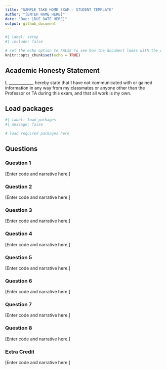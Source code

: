 ```yaml
---
title: "SAMPLE TAKE HOME EXAM - STUDENT TEMPLATE"
author: "[ENTER NAME HERE]"
date: "Due: [DUE DATE HERE]"
output: github_document
---
```


```r
#| label: setup
#| include: false

# set the echo option to FALSE to see how the document looks with the code suppressed
knitr::opts_chunk$set(echo = TRUE)
```

## Academic Honesty Statement

I, \_\_\_\_\_\_\_\_\_\_\_\_, hereby state that I have not communicated with or gained information in any way from my classmates or anyone other than the Professor or TA during this exam, and that all work is my own.

## Load packages

```r
#| label: load-packages
#| message: false

# load required packages here
```

## Questions

### Question 1

\[Enter code and narrative here.\]

### Question 2

\[Enter code and narrative here.\]

### Question 3

\[Enter code and narrative here.\]

### Question 4

\[Enter code and narrative here.\]

### Question 5

\[Enter code and narrative here.\]

### Question 6

\[Enter code and narrative here.\]

### Question 7

\[Enter code and narrative here.\]

### Question 8

\[Enter code and narrative here.\]

### Extra Credit

\[Enter code and narrative here.\]
